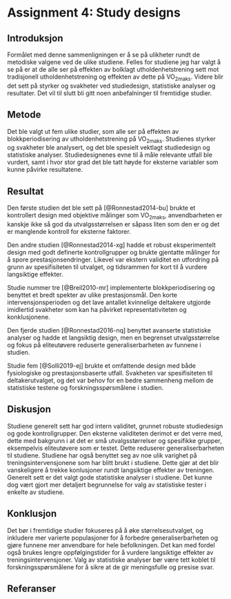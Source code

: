 # Assignment 4: Study designs


## Introduksjon

Formålet med denne sammenligningen er å se på ulikheter rundt de metodiske valgene ved de ulike studiene. Felles for studiene jeg har valgt å se på er at de alle ser på effekten av bolklagt utholdenhetstrening sett mot tradisjonell utholdenhetstrening og effekten av dette på VO~2maks~. Videre blir det sett på styrker og svakheter ved studiedesign, statistiske analyser og resultater. Det vil til slutt bli gitt noen anbefalninger til fremtidige studier. 

## Metode

Det ble valgt ut fem ulike studier, som alle ser på effekten av blokkperiodisering av utholdenhetstrening på VO~2maks~. Studienes styrker og svakheter ble analysert, og det ble spesielt vektlagt studiedesign og statistiske analyser. Studiedesignenes evne til å måle relevante utfall ble vurdert, samt i hvor stor grad det ble tatt høyde for eksterne variabler som kunne påvirke resultatene. 

## Resultat

Den første studien det ble sett på [@Ronnestad2014-bu] brukte et kontrollert design med objektive målinger som VO~2maks~, anvendbarheten er kanskje ikke så god da utvalgsstørrelsen er såpass liten som den er og det er manglende kontroll for eksterne faktorer.

Den andre studien [@Ronnestad2014-xg] hadde et robust eksperimentelt design med godt definerte kontrollgrupper og brukte gjentatte målinger for å spore prestasjonsendringer. Likevel var ekstern validitet en utfordring på grunn av spesifisiteten til utvalget, og tidsrammen for kort til å vurdere langsiktige effekter. 

Studie nummer tre [@Breil2010-mr] implementerte blokkperiodisering og benyttet et bredt spekter av ulike prestasjonsmål. Den korte intervensjonsperioden og det lave antallet kvinnelige deltakere utgjorde imidlertid svakheter som kan ha påvirket representativiteten og konklusjonene. 

Den fjerde studien [@Ronnestad2016-nq] benyttet avanserte statistiske analyser og hadde et langsiktig design, men en begrenset utvalgsstørrelse og fokus på eliteutøvere reduserte generaliserbarheten av funnene i studien. 

Studie fem [@Solli2019-ej] brukte et omfattende design med både fysiologiske og prestasjonsbaserte utfall. Svakheten var spesifisiteten til deltakerutvalget, og det var behov for en bedre sammenheng mellom de statistiske testene og forskningsspørsmålene i studien. 

## Diskusjon

Studiene generelt sett har god intern validitet, grunnet robuste studiedesign og gode kontrollgrupper. Den eksterne validiteten derimot er det verre med, dette med bakgrunn i at det er små utvalgsstørrelser og spesifikke grupper, eksempelvis eliteutøvere som er testet. Dette reduserer generaliserbarheten til studiene. Studiene har også benyttet seg av noe ulik varighet på treningsintervensjonene som har blitt brukt i studiene. Dette gjør at det blir vanskeligere å trekke konlusjoner rundt langsiktige effekter av treningen. Generelt sett er det valgt gode statistiske analyser i studiene. Det kunne dog vært gjort mer detaljert begrunnelse for valg av statistiske tester i enkelte av studiene. 

## Konklusjon

Det bør i fremtidige studier fokuseres på å øke størrelsesutvalget, og inkludere mer varierte populasjoner for å forbedre generaliserbarheten og gjøre funnene mer anvendbare for hele befolkningen. Det kan med fordel også brukes lengre oppfølgingstider for å vurdere langsiktige effekter av treningsintervensjoner. Valg av statistiske analyser bør være tett koblet til forskningsspørsmålene for å sikre at de gir meningsfulle og presise svar. 

## Referanser
